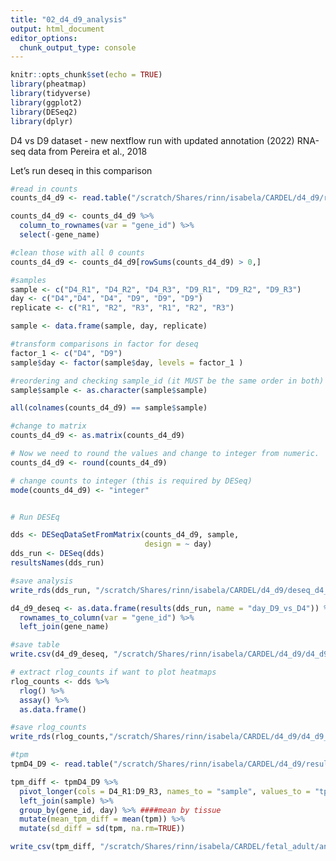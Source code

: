 ```yaml
---
title: "02_d4_d9_analysis"
output: html_document
editor_options: 
  chunk_output_type: console
---
```

```r
knitr::opts_chunk$set(echo = TRUE)
library(pheatmap)
library(tidyverse)
library(ggplot2)
library(DESeq2)
library(dplyr)
```

D4 vs D9 dataset - new nextflow run with updated annotation (2022)
RNA-seq data from Pereira et al., 2018

Let's run deseq in this comparison
```r
#read in counts
counts_d4_d9 <- read.table("/scratch/Shares/rinn/isabela/CARDEL/d4_d9/results/star_salmon/salmon.merged.gene_counts.tsv", header = T)

counts_d4_d9 <- counts_d4_d9 %>%
  column_to_rownames(var = "gene_id") %>%
  select(-gene_name)

#clean those with all 0 counts
counts_d4_d9 <- counts_d4_d9[rowSums(counts_d4_d9) > 0,]

#samples
sample <- c("D4_R1", "D4_R2", "D4_R3", "D9_R1", "D9_R2", "D9_R3")
day <- c("D4","D4", "D4", "D9", "D9", "D9")
replicate <- c("R1", "R2", "R3", "R1", "R2", "R3")

sample <- data.frame(sample, day, replicate)

#transform comparisons in factor for deseq
factor_1 <- c("D4", "D9")
sample$day <- factor(sample$day, levels = factor_1 )

```

```r
#reordering and checking sample_id (it MUST be the same order in both)
sample$sample <- as.character(sample$sample)

all(colnames(counts_d4_d9) == sample$sample)

#change to matrix
counts_d4_d9 <- as.matrix(counts_d4_d9)

# Now we need to round the values and change to integer from numeric.
counts_d4_d9 <- round(counts_d4_d9)

# change counts to integer (this is required by DESeq)
mode(counts_d4_d9) <- "integer"


# Run DESEq

dds <- DESeqDataSetFromMatrix(counts_d4_d9, sample,
                              design = ~ day)
dds_run <- DESeq(dds)
resultsNames(dds_run)

#save analysis
write_rds(dds_run, "/scratch/Shares/rinn/isabela/CARDEL/d4_d9/deseq_d4_d9.rds")

d4_d9_deseq <- as.data.frame(results(dds_run, name = "day_D9_vs_D4")) %>%
  rownames_to_column(var = "gene_id") %>%
  left_join(gene_name)

#save table
write.csv(d4_d9_deseq, "/scratch/Shares/rinn/isabela/CARDEL/d4_d9/d4_d9_deseq_results.csv")

# extract rlog_counts if want to plot heatmaps
rlog_counts <- dds %>%
  rlog() %>%
  assay() %>%
  as.data.frame() 

#save rlog_counts
write_rds(rlog_counts,"/scratch/Shares/rinn/isabela/CARDEL/d4_d9/d4_d9_rlog_counts.csv" )


```

```r
#tpm
tpmD4_D9 <- read.table("/scratch/Shares/rinn/isabela/CARDEL/d4_d9/results/star_salmon/salmon.merged.gene_tpm.tsv", header = T)

tpm_diff <- tpmD4_D9 %>%
  pivot_longer(cols = D4_R1:D9_R3, names_to = "sample", values_to = "tpm") %>%
  left_join(sample) %>%
  group_by(gene_id, day) %>% ####mean by tissue
  mutate(mean_tpm_diff = mean(tpm)) %>%
  mutate(sd_diff = sd(tpm, na.rm=TRUE))

write_csv(tpm_diff, "/scratch/Shares/rinn/isabela/CARDEL/fetal_adult/analysis/tpm_mean_diff.csv")
```
